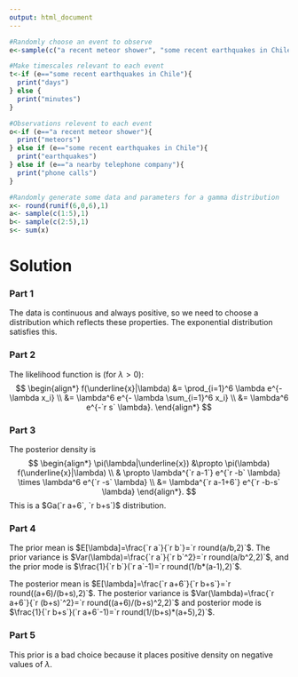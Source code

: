 ```yaml
---
output: html_document
---
```


```r
#Randomly choose an event to observe
e<-sample(c("a recent meteor shower", "some recent earthquakes in Chile", "a nearby telephone company"),1)

#Make timescales relevant to each event 
t<-if (e=="some recent earthquakes in Chile"){
  print("days")
} else {
  print("minutes")
}

#Observations relevent to each event
o<-if (e=="a recent meteor shower"){
  print("meteors")
} else if (e=="some recent earthquakes in Chile"){
  print("earthquakes")
} else if (e=="a nearby telephone company"){
  print("phone calls")
}

#Randomly generate some data and parameters for a gamma distribution
x<- round(runif(6,0,6),1)
a<- sample(c(1:5),1)
b<- sample(c(2:5),1)
s<- sum(x)

```

Solution
========

### Part 1

The data is continuous and always positive, so we need to choose a distribution which reflects these properties. The exponential distribution satisfies this.

### Part 2

The likelihood function is (for $\lambda > 0$):
$$
\begin{align*}
f(\underline{x}|\lambda) &= \prod_{i=1}^6 \lambda e^{-\lambda x_i} \\
&= \lambda^6 e^{- \lambda \sum_{i=1}^6 x_i} \\
&= \lambda^6 e^{-`r s` \lambda}.
\end{align*}
$$

### Part 3

The posterior density is
$$
\begin{align*}
\pi(\lambda|\underline{x}) &\propto \pi(\lambda) f(\underline{x}|\lambda) \\
& \propto \lambda^{`r a-1`} e^{`r -b` \lambda} \times \lambda^6 e^{`r -s` \lambda} \\
&= \lambda^{`r a-1+6`} e^{`r -b-s` \lambda}
\end{align*}.
$$
This is a $Ga(`r a+6`, `r b+s`)$ distribution.

### Part 4

The prior mean is $E[\lambda]=\frac{`r a`}{`r b`}=`r round(a/b,2)`$.
The prior variance is $Var(\lambda)=\frac{`r a`}{`r b`^2}=`r round(a/b^2,2)`$,
and the prior mode is $\frac{1}{`r b`}(`r a`-1)=`r round(1/b*(a-1),2)`$.

The posterior mean is $E[\lambda]=\frac{`r a+6`}{`r b+s`}=`r round((a+6)/(b+s),2)`$.
The posterior variance is $Var(\lambda)=\frac{`r a+6`}{`r (b+s)`^2}=`r round((a+6)/(b+s)^2,2)`$
and posterior mode is $\frac{1}{`r b+s`}(`r a+6`-1)=`r round(1/(b+s)*(a+5),2)`$.

### Part 5

This prior is a bad choice because it places positive density on negative values of $\lambda$.